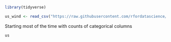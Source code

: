 ```r
library(tidyverse)

us_wind <- read_csv("https://raw.githubusercontent.com/rfordatascience/tidytuesday/master/data/2018/2018-11-06/us_wind.csv")
```

Starting most of the time with counts of categorical columns

```r
us
```

